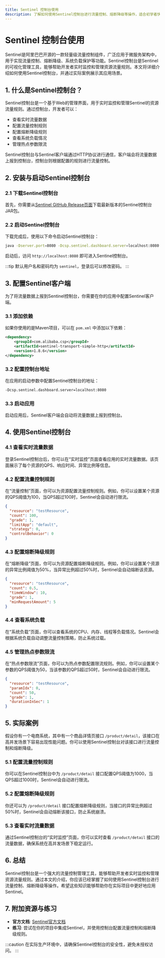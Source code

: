 ```yaml
---
title: Sentinel 控制台使用
description: 了解如何使用Sentinel控制台进行流量控制、熔断降级等操作，适合初学者快速上手。
---
```


# Sentinel 控制台使用

Sentinel是阿里巴巴开源的一款轻量级流量控制组件，广泛应用于微服务架构中，用于实现流量控制、熔断降级、系统负载保护等功能。Sentinel控制台是Sentinel的可视化管理工具，能够帮助开发者实时监控和管理资源流量规则。本文将详细介绍如何使用Sentinel控制台，并通过实际案例展示其应用场景。

## 1. 什么是Sentinel控制台？

Sentinel控制台是一个基于Web的管理界面，用于实时监控和管理Sentinel的资源流量规则。通过控制台，开发者可以：

- 查看实时流量数据
- 配置流量控制规则
- 配置熔断降级规则
- 查看系统负载情况
- 管理热点参数限流

Sentinel控制台与Sentinel客户端通过HTTP协议进行通信，客户端会将流量数据上报到控制台，控制台则根据配置的规则进行流量控制。

## 2. 安装与启动Sentinel控制台

### 2.1 下载Sentinel控制台

首先，你需要从[Sentinel GitHub Release页面](https://github.com/alibaba/Sentinel/releases)下载最新版本的Sentinel控制台JAR包。

### 2.2 启动Sentinel控制台

下载完成后，使用以下命令启动Sentinel控制台：

```bash
java -Dserver.port=8080 -Dcsp.sentinel.dashboard.server=localhost:8080 -Dproject.name=sentinel-dashboard -jar sentinel-dashboard.jar
```

启动后，访问 `http://localhost:8080` 即可进入Sentinel控制台。

:::tip
默认用户名和密码均为 `sentinel`，登录后可以修改密码。
:::

## 3. 配置Sentinel客户端

为了将流量数据上报到Sentinel控制台，你需要在你的应用中配置Sentinel客户端。

### 3.1 添加依赖

如果你使用的是Maven项目，可以在 `pom.xml` 中添加以下依赖：

```xml
<dependency>
    <groupId>com.alibaba.csp</groupId>
    <artifactId>sentinel-transport-simple-http</artifactId>
    <version>1.8.6</version>
</dependency>
```

### 3.2 配置控制台地址

在应用的启动参数中配置Sentinel控制台的地址：

```bash
-Dcsp.sentinel.dashboard.server=localhost:8080
```

### 3.3 启动应用

启动应用后，Sentinel客户端会自动将流量数据上报到控制台。

## 4. 使用Sentinel控制台

### 4.1 查看实时流量数据

登录Sentinel控制台后，你可以在“实时监控”页面查看应用的实时流量数据。该页面展示了每个资源的QPS、响应时间、异常比例等信息。

### 4.2 配置流量控制规则

在“流量控制”页面，你可以为资源配置流量控制规则。例如，你可以设置某个资源的QPS阈值为100，当QPS超过100时，Sentinel会自动进行限流。

```json
{
  "resource": "testResource",
  "count": 100,
  "grade": 1,
  "limitApp": "default",
  "strategy": 0,
  "controlBehavior": 0
}
```

### 4.3 配置熔断降级规则

在“熔断降级”页面，你可以为资源配置熔断降级规则。例如，你可以设置某个资源的异常比例阈值为50%，当异常比例超过50%时，Sentinel会自动熔断该资源。

```json
{
  "resource": "testResource",
  "count": 0.5,
  "timeWindow": 10,
  "grade": 1,
  "minRequestAmount": 5
}
```

### 4.4 查看系统负载

在“系统负载”页面，你可以查看系统的CPU、内存、线程等负载情况。Sentinel会根据系统负载自动调整流量控制策略，防止系统过载。

### 4.5 管理热点参数限流

在“热点参数限流”页面，你可以为热点参数配置限流规则。例如，你可以设置某个参数的QPS阈值为50，当该参数的QPS超过50时，Sentinel会自动进行限流。

```json
{
  "resource": "testResource",
  "paramIdx": 0,
  "count": 50,
  "grade": 1,
  "durationInSec": 1
}
```

## 5. 实际案例

假设你有一个电商系统，其中有一个商品详情页接口 `/product/detail`，该接口在高并发场景下容易出现性能问题。你可以使用Sentinel控制台对该接口进行流量控制和熔断降级。

### 5.1 配置流量控制规则

你可以在Sentinel控制台中为 `/product/detail` 接口配置QPS阈值为1000，当QPS超过1000时，Sentinel会自动进行限流。

### 5.2 配置熔断降级规则

你还可以为 `/product/detail` 接口配置熔断降级规则，当接口的异常比例超过50%时，Sentinel会自动熔断该接口，防止系统崩溃。

### 5.3 查看实时流量数据

通过Sentinel控制台的“实时监控”页面，你可以实时查看 `/product/detail` 接口的流量数据，确保系统在高并发场景下稳定运行。

## 6. 总结

Sentinel控制台是一个强大的流量控制管理工具，能够帮助开发者实时监控和管理资源流量规则。通过本文的介绍，你应该已经掌握了如何使用Sentinel控制台进行流量控制、熔断降级等操作。希望这些知识能够帮助你在实际项目中更好地应用Sentinel。

## 7. 附加资源与练习

- **官方文档**: [Sentinel官方文档](https://sentinelguard.io/zh-cn/docs/introduction.html)
- **练习**: 尝试在你的项目中集成Sentinel，并使用控制台配置流量控制和熔断降级规则。

:::caution
在实际生产环境中，请确保Sentinel控制台的安全性，避免未授权访问。
:::